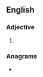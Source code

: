 ==English==

===Adjective===
{{head|en|adjective superlative form}}

# {{en-superlative of|merry}}

===Anagrams===
* {{anagrams|en|meriters|rimester|triremes}}